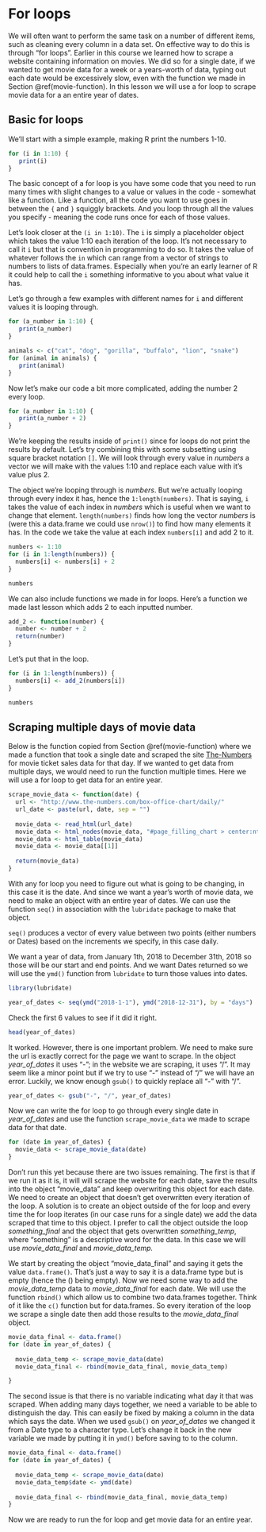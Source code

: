 # For loops

We will often want to perform the same task on a number of different items, such as cleaning every column in a data set. On effective way to do this is through "for loops". Earlier in this course we learned how to scrape a website containing information on movies. We did so for a single date, if we wanted to get movie data for a week or a years-worth of data, typing out each date would be excessively slow, even with the function we made in Section \@ref(movie-function). In this lesson we will use a for loop to scrape movie data for a an entire year of dates. 

## Basic for loops

We'll start with a simple example, making R print the numbers 1-10. 

```r
for (i in 1:10) {
   print(i)
}
```

The basic concept of a for loop is you have some code that you need to run many times with slight changes to a value or values in the code - somewhat like a function. Like a function, all the code you want to use goes in between the `{` and `}` squiggly brackets. And you loop through all the values you specify - meaning the code runs once for each of those values. 

Let's look closer at the `(i in 1:10)`. The `i` is simply a placeholder object which takes the value 1:10 each iteration of the loop. It's not necessary to call it `i` but that is convention in programming to do so. It takes the value of whatever follows the `in` which can range from a vector of strings to numbers to lists of data.frames. Especially when you're an early learner of R it could help to call the `i` something informative to you about what value it has. 

Let's go through a few examples with different names for `i` and different values it is looping through. 

```r
for (a_number in 1:10) {
   print(a_number)
}
```


```r
animals <- c("cat", "dog", "gorilla", "buffalo", "lion", "snake")
for (animal in animals) {
   print(animal)
}
```

Now let's make our code a bit more complicated, adding the number 2 every loop. 

```r
for (a_number in 1:10) {
   print(a_number + 2)
}
```

We're keeping the results inside of `print()` since for loops do not print the results by default. Let's try combining this with some subsetting using square bracket notation `[]`. We will look through every value in *numbers* a vector we will make with the values 1:10 and replace each value with it's value plus 2.

The object we're looping through is *numbers*. But we're actually looping through every index it has, hence the `1:length(numbers)`. That is saying, `i` takes the value of each index in *numbers* which is useful when we want to change that element. `length(numbers)` finds how long the vector *numbers* is (were this a data.frame we could use `nrow()`) to find how many elements it has. In the code we take the value at each index `numbers[i]` and add 2 to it. 

```r
numbers <- 1:10
for (i in 1:length(numbers)) {
  numbers[i] <- numbers[i] + 2
}
```

```r
numbers
```

We can also include functions we made in for loops. Here's a function we made last lesson which adds 2 to each inputted number. 

```r
add_2 <- function(number) {
  number <- number + 2
  return(number)
}
```

Let's put that in the loop. 

```r
for (i in 1:length(numbers)) {
  numbers[i] <- add_2(numbers[i])
}
```

```r
numbers
```

## Scraping multiple days of movie data

Below is the function copied from Section \@ref(movie-function) where we made a function that took a single date and scraped the site [The-Numbers](https://www.the-numbers.com/) for movie ticket sales data for that day. If we wanted to get data from multiple days, we would need to run the function multiple times. Here we will use a for loop to get data for an entire year. 

```r
scrape_movie_data <- function(date) {
  url <- "http://www.the-numbers.com/box-office-chart/daily/"
  url_date <- paste(url, date, sep = "")
  
  movie_data <- read_html(url_date)
  movie_data <- html_nodes(movie_data, "#page_filling_chart > center:nth-child(2) > table")
  movie_data <- html_table(movie_data)
  movie_data <- movie_data[[1]]
  
  return(movie_data)
}
```

With any for loop you need to figure out what is going to be changing, in this case it is the date. And since we want a year's worth of movie data, we need to make an object with an entire year of dates. We can use the function `seq()` in association with the `lubridate` package to make that object.

`seq()` produces a vector of every value between two points (either numbers or Dates) based on the increments we specify, in this case daily. 

We want a year of data, from January 1th, 2018 to December 31th, 2018 so those will be our start and end points. And we want Dates returned so we will use the `ymd()` function from `lubridate` to turn those values into dates.

```r
library(lubridate)
```


```r
year_of_dates <- seq(ymd("2018-1-1"), ymd("2018-12-31"), by = "days")
```

Check the first 6 values to see if it did it right.

```r
head(year_of_dates)
```

It worked. However, there is one important problem. We need to make sure the url is exactly correct for the page we want to scrape. In the object *year_of_dates* it uses "-"; in the website we are scraping, it uses "/". It may seem like a minor point but if we try to use "-" instead of "/" we will have an error. Luckily, we know enough `gsub()` to quickly replace all "-" with "/".

```r
year_of_dates <- gsub("-", "/", year_of_dates)
```

Now we can write the for loop to go through every single date in *year_of_dates* and use the function `scrape_movie_data` we made to scrape data for that date.

```r
for (date in year_of_dates) {
  movie_data <- scrape_movie_data(date)
}
```

Don't run this yet because there are two issues remaining. The first is that if we run it as it is, it will will scrape the website for each date, save the results into the object "movie_data" and keep overwriting this object for each date. We need to create an object that doesn't get overwritten every iteration of the loop. A solution is to create an object outside of the for loop and every time the for loop iterates (in our case runs for a single date) we add the data scraped that time to this object. I prefer to call the object outside the loop *something_final* and the object that gets overwritten *something_temp*, where "something" is a descriptive word for the data. In this case we will use *movie_data_final* and *movie_data_temp.*

We start by creating the object "movie_data_final" and saying it gets the value `data.frame()`. That's just a way to say it is a data.frame type but is empty (hence the () being empty). Now we need some way to add the *movie_data_temp* data to *movie_data_final* for each date. We will use the function `rbind()` which allow us to combine two data.frames together. Think of it like the `c()` function but for data.frames. So every iteration of the loop we scrape a single date then add those results to the *movie_data_final* object.

```r

movie_data_final <- data.frame()
for (date in year_of_dates) {
  
  movie_data_temp <- scrape_movie_data(date)
  movie_data_final <- rbind(movie_data_final, movie_data_temp)

}
```

The second issue is that there is no variable indicating what day it that was scraped. When adding many days together, we need a variable to be able to distinguish the day. This can easily be fixed by making a column in the data which says the date. When we used `gsub()` on *year_of_dates* we changed it from a Date type to a character type. Let's change it back in the new variable we made by putting it in `ymd()` before saving to to the column.

```r

movie_data_final <- data.frame()
for (date in year_of_dates) {
  
  movie_data_temp <- scrape_movie_data(date)
  movie_data_temp$date <- ymd(date)
  
  movie_data_final <- rbind(movie_data_final, movie_data_temp)
}
```

Now we are ready to run the for loop and get movie data for an entire year.
